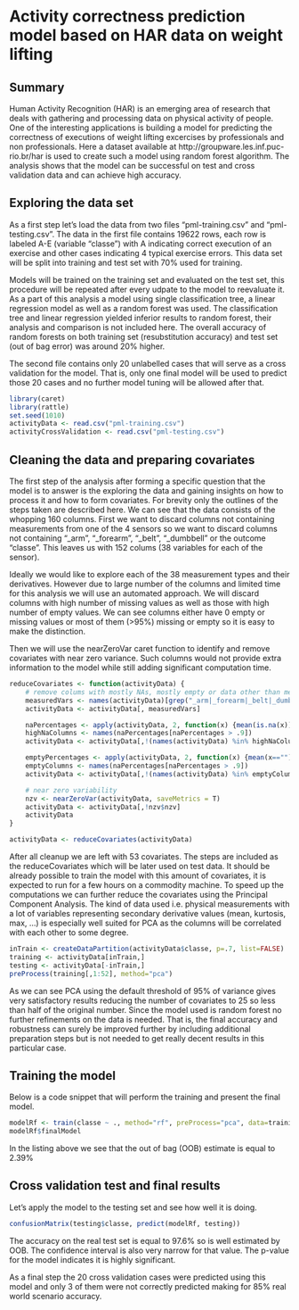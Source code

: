 Activity correctness prediction model based on HAR data on weight lifting
========================================================
  
  
## Summary
Human Activity Recognition (HAR) is an emerging area of research that deals with gathering and processing data on physical activity of people. One of the interesting applications is building a model for predicting the correctness of executions of weight lifting excercises by professionals and non professionals. Here a dataset available at http://groupware.les.inf.puc-rio.br/har is used to create such a model using random forest algorithm. The analysis shows that the model can be successful on test and cross validation data and can achieve high accuracy.

## Exploring the data set

As a first step let's load the data from two files "pml-training.csv" and "pml-testing.csv". 
The data in the first file contains 19622 rows, each row is labeled A-E (variable "classe") with A indicating correct execution of an exercise and other cases indicating 4 typical exercise errors. This data set will be split into training and test set with 70% used for training.

Models will be trained on the training set and evaluated on the test set, this procedure will be repeated after every udpate to the model to reevaluate it. As a part of this analysis a model using single classification tree, a linear regression model as well as a random forest was used. The classification tree and linear regression yielded inferior results to random forest, their analysis and comparison is not included here. The overall accuracy of random forests on both training set (resubstitution accuracy) and test set (out of bag error) was around 20% higher.

The second file contains only 20 unlabelled cases that will serve as a cross validation for the model. That is, only one final model will be used to predict those 20 cases and no further model tuning will be allowed after that.

```r
library(caret)
library(rattle)
set.seed(1010)
activityData <- read.csv("pml-training.csv")
activityCrossValidation <- read.csv("pml-testing.csv")
```

## Cleaning the data and preparing covariates

The first step of the analysis after forming a specific question that the model is to answer is the exploring the data and gaining insights on how to process it and how to form covariates. For brevity only the outlines of the steps taken are described here. We can see that the data consists of the whopping 160 columns. First we want to discard columns not containing measurements from one of the 4 sensors so we want to discard columns not containing "_arm", "_forearm", "_belt", "_dumbbell" or the outcome "classe". This leaves us with 152 colums (38 variables for each of the sensor).  

Ideally we would like to explore each of the 38 measurement types and their derivatives. However due to large number of the columns and limited time for this analysis we will use an automated approach. We will discard columns with high number of missing values as well as those with high number of empty values. We can see columns either have 0 empty or missing values or most of them (>95%) missing or empty so it is easy to make the distinction.

Then we will use the nearZeroVar caret function to identify and remove covariates with near zero variance. Such columns would not provide extra information to the model while still adding significant computation time. 

```r
reduceCovariates <- function(activityData) {
	# remove colums with mostly NAs, mostly empty or data other than measurements from sensors
	measuredVars <- names(activityData)[grep("_arm|_forearm|_belt|_dumbbell|classe", names(activityData))]
	activityData <- activityData[, measuredVars]

	naPercentages <- apply(activityData, 2, function(x) {mean(is.na(x))})
	highNaColumns <- names(naPercentages[naPercentages > .9])
	activityData <- activityData[,!(names(activityData) %in% highNaColumns)]

	emptyPercentages <- apply(activityData, 2, function(x) {mean(x=="")})
	emptyColumns <- names(naPercentages[naPercentages > .9])
	activityData <- activityData[,!(names(activityData) %in% emptyColumns)]

	# near zero variability
	nzv <- nearZeroVar(activityData, saveMetrics = T)
	activityData <- activityData[,!nzv$nzv]
	activityData
}

activityData <- reduceCovariates(activityData)
```

After all cleanup we are left with 53 covariates. The steps are included as the reduceCovariates which will be later used on test data. It should be already possible to train the model with this amount of covariates, it is expected to run for a few hours on a commodity machine. To speed up the computations we can further reduce the covariates using the Principal Component Analysis. The kind of data used i.e. physical measurements with a lot of variables representing secondary derivative values (mean, kurtosis, max, ...) is especially well suited for PCA as the columns will be correlated with each other to some degree.

```r
inTrain <- createDataPartition(activityData$classe, p=.7, list=FALSE)
training <- activityData[inTrain,]
testing <- activityData[-inTrain,]
preProcess(training[,1:52], method="pca")
```

As we can see PCA using the default threshold of 95% of variance gives very satisfactory results reducing the number of covariates to 25 so less than half of the original number. Since the model used is random forest no further refinements on the data is needed. That is, the final accuracy and robustness can surely be improved further by including additional preparation steps but is not needed to get really decent results in this particular case. 

## Training the model
Below is a code snippet that will perform the training and present the final model.

```r
modelRf <- train(classe ~ ., method="rf", preProcess="pca", data=training)
modelRf$finalModel

```  

In the listing above we see that the out of bag (OOB) estimate is equal to 2.39%

## Cross validation test and final results

Let's apply the model to the testing set and see how well it is doing.  
```r
confusionMatrix(testing$classe, predict(modelRf, testing))

```

The accuracy on the real test set is equal to 97.6% so is well estimated by OOB. The confidence interval is also very narrow for that value. The p-value for the model indicates it is highly significant.  

As a final step the 20 cross validation cases were predicted using this model and only 3 of them were not correctly predicted making for 85% real world scenario accuracy.  
